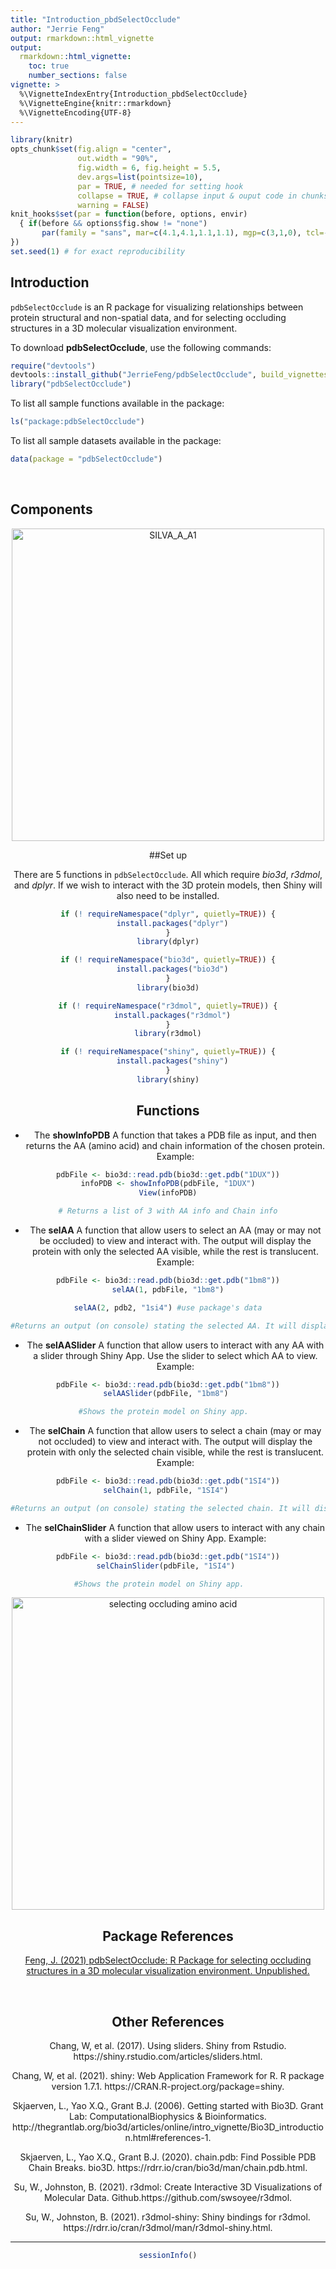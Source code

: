 ```yaml
---
title: "Introduction_pbdSelectOcclude"
author: "Jerrie Feng"
output: rmarkdown::html_vignette
output: 
  rmarkdown::html_vignette:
    toc: true
    number_sections: false
vignette: >
  %\VignetteIndexEntry{Introduction_pbdSelectOcclude}
  %\VignetteEngine{knitr::rmarkdown}
  %\VignetteEncoding{UTF-8}
---
```


```r
library(knitr)
opts_chunk$set(fig.align = "center", 
               out.width = "90%",
               fig.width = 6, fig.height = 5.5,
               dev.args=list(pointsize=10),
               par = TRUE, # needed for setting hook 
               collapse = TRUE, # collapse input & ouput code in chunks
               warning = FALSE)
knit_hooks$set(par = function(before, options, envir)
  { if(before && options$fig.show != "none") 
       par(family = "sans", mar=c(4.1,4.1,1.1,1.1), mgp=c(3,1,0), tcl=-0.5)
})
set.seed(1) # for exact reproducibility
```

## Introduction

`pdbSelectOcclude` is an R package for visualizing relationships between protein 
structural and non-spatial data, and for selecting occluding structures in a 3D 
molecular visualization environment. 

To download **pdbSelectOcclude**, use the following commands:

``` r
require("devtools")
devtools::install_github("JerrieFeng/pdbSelectOcclude", build_vignettes = TRUE)
library("pdbSelectOcclude")
```
To list all sample functions available in the package:
``` r
ls("package:pdbSelectOcclude")
```

To list all sample datasets available in the package:
``` r
data(package = "pdbSelectOcclude")
```

<br>

## Components

<div style="text-align:center"><img src="SILVA_A_A1.png" alt="SILVA_A_A1" width="500"/>

##Set up

There are 5 functions in `pdbSelectOcclude`. All which require *bio3d*, *r3dmol*, and *dplyr*. If we wish to interact with the 3D protein models, then Shiny will also need to be installed.

```r
if (! requireNamespace("dplyr", quietly=TRUE)) {
  install.packages("dplyr")
}
library(dplyr)

if (! requireNamespace("bio3d", quietly=TRUE)) {
  install.packages("bio3d")
}
library(bio3d)

if (! requireNamespace("r3dmol", quietly=TRUE)) {
  install.packages("r3dmol")
}
library(r3dmol)

if (! requireNamespace("shiny", quietly=TRUE)) {
  install.packages("shiny")
}
library(shiny)
```

## Functions

* The **showInfoPDB** A function that takes a PDB file as input, and then returns the AA (amino acid) and chain information of the chosen protein.
Example:
``` r
pdbFile <- bio3d::read.pdb(bio3d::get.pdb("1DUX"))
infoPDB <- showInfoPDB(pdbFile, "1DUX")
View(infoPDB)

# Returns a list of 3 with AA info and Chain info
```

* The **selAA** A function that allow users to select an AA (may or may not be occluded) to view and interact with. The output will display the protein with only the selected AA visible, while the rest is translucent. 
Example:
```r
pdbFile <- bio3d::read.pdb(bio3d::get.pdb("1bm8"))
selAA(1, pdbFile, "1bm8")

selAA(2, pdb2, "1si4") #use package's data

#Returns an output (on console) stating the selected AA. It will display the 3D protein model. 
```

* The **selAASlider** A function that allow users to interact with any AA with a slider 
through Shiny App. Use the slider to select which AA to view. 
Example:
```r
pdbFile <- bio3d::read.pdb(bio3d::get.pdb("1bm8"))
selAASlider(pdbFile, "1bm8") 

#Shows the protein model on Shiny app.  
```

* The **selChain** A function that allow users to select a chain (may or may not occluded) 
to view and interact with. The output will display the protein with only the selected chain visible, 
while the rest is translucent. 
Example:
```r
pdbFile <- bio3d::read.pdb(bio3d::get.pdb("1SI4"))
selChain(1, pdbFile, "1SI4") 

#Returns an output (on console) stating the selected chain. It will display the 3D protein model.   
```

* The **selChainSlider** A function that allow users to interact with any chain with a slider viewed on Shiny App.
Example:
```r
pdbFile <- bio3d::read.pdb(bio3d::get.pdb("1SI4"))
selChainSlider(pdbFile, "1SI4") 

#Shows the protein model on Shiny app.    
```

<div style="text-align:center"><img src="selAA.png" alt="selecting occluding amino acid" width="500"/>
<br>

## Package References

[Feng, J. (2021) pdbSelectOcclude: R Package for selecting occluding structures in a 3D molecular visualization environment. Unpublished.](https://github.com/JerrieFeng/pdbSelectOcclude)

<br>

## Other References

Chang, W, et al. (2017). Using sliders. Shiny from Rstudio. https://shiny.rstudio.com/articles/sliders.html.

Chang, W, et al. (2021). shiny: Web Application Framework for R. R package version 1.7.1. https://CRAN.R-project.org/package=shiny.

Skjaerven, L., Yao X.Q., Grant B.J. (2006). Getting started with Bio3D. Grant Lab: ComputationalBiophysics & Bioinformatics.  http://thegrantlab.org/bio3d/articles/online/intro_vignette/Bio3D_introduction.html#references-1.

Skjaerven, L., Yao X.Q., Grant B.J. (2020). chain.pdb: Find Possible PDB Chain Breaks.
bio3D. https://rdrr.io/cran/bio3d/man/chain.pdb.html.

Su, W., Johnston, B. (2021). r3dmol: Create Interactive 3D Visualizations of Molecular Data. Github.https://github.com/swsoyee/r3dmol.

Su, W., Johnston, B. (2021). r3dmol-shiny: Shiny bindings for r3dmol. https://rdrr.io/cran/r3dmol/man/r3dmol-shiny.html. 

----

```r
sessionInfo()
```



